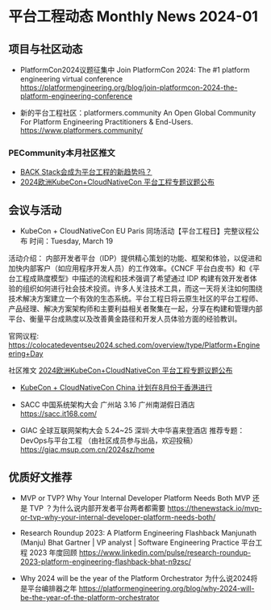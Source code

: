 # 平台工程动态 Monthly News 2024-01

## 项目与社区动态 

- PlatformCon2024议题征集中
Join PlatformCon 2024: The #1 platform engineering virtual conference
https://platformengineering.org/blog/join-platformcon-2024-the-platform-engineering-conference

- 新的平台工程社区：platformers.community
An Open Global Community For Platform Engineering Practitioners & End-Users.
https://www.platformers.community/


### PECommunity本月社区推文
- [BACK Stack会成为平台工程的新趋势吗？]()
- [2024欧洲KubeCon+CloudNativeCon 平台工程专题议题公布]()


## 会议与活动
- KubeCon + CloudNativeCon EU Paris 同场活动【平台工程日】完整议程公布
时间：Tuesday, March 19

活动介绍： 内部开发者平台（IDP）提供精心策划的功能、框架和体验，以促进和加快内部客户（如应用程序开发人员）的工作效率。《CNCF 平台白皮书》和《平台工程成熟度模型》中描述的流程和技术强调了希望通过 IDP 构建有效开发者体验的组织如何进行社会技术投资。许多人关注技术工具，而这一天将关注如何围绕技术解决方案建立一个有效的生态系统。平台工程日将云原生社区的平台工程师、产品经理、解决方案架构师和主要利益相关者聚集在一起，分享在构建和管理内部平台、衡量平台成熟度以及改善黄金路径和开发人员体验方面的经验教训。

官网议程: https://colocatedeventseu2024.sched.com/overview/type/Platform+Engineering+Day

社区推文 [2024欧洲KubeCon+CloudNativeCon 平台工程专题议题公布]()

- [KubeCon + CloudNativeCon China 计划在8月份于香港进行](https://mp.weixin.qq.com/s/eyR10I4fYwk3G9lKKMaI8g )


- SACC 中国系统架构大会  广州站  3.16 广州南湖假日酒店  
https://sacc.it168.com/

- GIAC 全球互联网架构大会  5.24~25 深圳·大中华喜来登酒店
推荐专题：DevOps与平台工程 （由社区成员参与出品，欢迎投稿）
https://giac.msup.com.cn/2024sz/home 

## 优质好文推荐
- MVP or TVP? Why Your Internal Developer Platform Needs Both 
MVP 还是 TVP ？为什么说内部开发者平台两者都需要 
https://thenewstack.io/mvp-or-tvp-why-your-internal-developer-platform-needs-both/

- Research Roundup 2023: A Platform Engineering Flashback 
Manjunath (Manju) Bhat Gartner | VP analyst | Software Engineering Practice 
平台工程 2023 年度回顾
https://www.linkedin.com/pulse/research-roundup-2023-platform-engineering-flashback-bhat-n9zsc/

- Why 2024 will be the year of the Platform Orchestrator
为什么说2024将是平台编排器之年
https://platformengineering.org/blog/why-2024-will-be-the-year-of-the-platform-orchestrator
